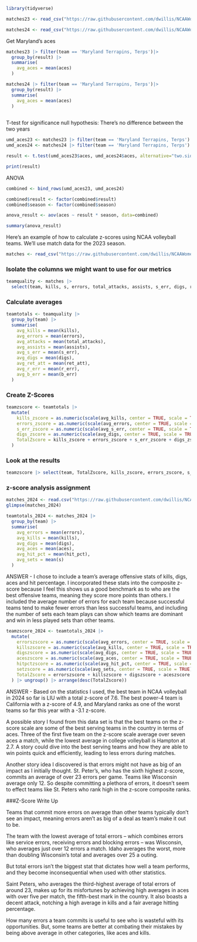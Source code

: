 ```r
library(tidyverse)
```

```r
matches23 <- read_csv("https://raw.githubusercontent.com/dwillis/NCAAWomensVolleyballData/main/data/ncaa_womens_volleyball_matchstats_2023.csv")

matches24 <- read_csv("https://raw.githubusercontent.com/dwillis/NCAAWomensVolleyballData/main/data/ncaa_womens_volleyball_matchstats_2024.csv")


```
Get Maryland's aces

```r
matches23 |> filter(team == 'Maryland Terrapins, Terps')|>
  group_by(result) |>
  summarise(
    avg_aces = mean(aces)
  )

matches24 |> filter(team == 'Maryland Terrapins, Terps')|>
  group_by(result) |>
  summarise(
    avg_aces = mean(aces)
  )
  
```

T-test for significance
null hypothesis: There's no difference between the two years
```r
umd_aces23 <- matches23 |> filter(team == 'Maryland Terrapins, Terps')|> mutate(season=2023) |> filter(date < '2023-09-12')
umd_aces24 <- matches24 |> filter(team == 'Maryland Terrapins, Terps')|> mutate(season=2024)

result <- t.test(umd_aces23$aces, umd_aces24$aces, alternative="two.sided", var.equal = TRUE)

print(result)
```


ANOVA
```r
combined <- bind_rows(umd_aces23, umd_aces24)

combined$result <- factor(combined$result)
combined$season <- factor(combined$season)

anova_result <- aov(aces ~ result * season, data=combined)

summary(anova_result)
```












Here's an example of how to calculate z-scores using NCAA volleyball teams. We'll use match data for the 2023 season.

```r
matches <- read_csv("https://raw.githubusercontent.com/dwillis/NCAAWomensVolleyballData/main/data/ncaa_womens_volleyball_matchstats_2023.csv")
```

### Isolate the columns we might want to use for our metrics

```r
teamquality <- matches |> 
  select(team, kills, s, errors, total_attacks, assists, s_err, digs, ret_att, r_err, b_err)
```


### Calculate averages

```r
teamtotals <- teamquality |> 
  group_by(team) |> 
  summarise(
    avg_kills = mean(kills),
    avg_errors = mean(errors),
    avg_attacks = mean(total_attacks),
    avg_assists = mean(assists),
    avg_s_err = mean(s_err),
    avg_digs = mean(digs),
    avg_ret_att = mean(ret_att),
    avg_r_err = mean(r_err),
    avg_b_err = mean(b_err)
  )
```

### Create Z-Scores

```r
teamzscore <- teamtotals |> 
  mutate(
    kills_zscore = as.numeric(scale(avg_kills, center = TRUE, scale = TRUE)),
    errors_zscore = as.numeric(scale(avg_errors, center = TRUE, scale = TRUE)) * -1,
    s_err_zscore = as.numeric(scale(avg_s_err, center = TRUE, scale = TRUE)) * -1,
    digs_zscore = as.numeric(scale(avg_digs, center = TRUE, scale = TRUE)),
    TotalZscore = kills_zscore + errors_zscore + s_err_zscore + digs_zscore
  )
```

### Look at the results

```r
teamzscore |> select(team, TotalZscore, kills_zscore, errors_zscore, s_err_zscore, digs_zscore) |>  arrange(desc(TotalZscore))
```



### z-score analysis assignment

```r
matches_2024 <- read.csv("https://raw.githubusercontent.com/dwillis/NCAAWomensVolleyballData/main/data/ncaa_womens_volleyball_matchstats_2023.csv")
glimpse(matches_2024)
```

```r
teamtotals_2024 <- matches_2024 |> 
  group_by(team) |> 
  summarise(
    avg_errors = mean(errors),
    avg_kills = mean(kills),
    avg_digs = mean(digs),
    avg_aces = mean(aces),
    avg_hit_pct = mean(hit_pct),
    avg_sets = mean(s)
  )
```
ANSWER - I chose to include a team's average offensive stats of kills, digs, aces and hit percentage. I incorporated these stats into the composite z-score because I feel this shows us a good benchmark as to who are the best offensive teams, meaning they score more points than others. I included the average number of errors for each team because successful teams tend to make fewer errors than less successful teams, and including the number of sets each team plays can show which teams are dominant and win in less played sets than other teams.



```r
teamzscore_2024 <- teamtotals_2024 |>
  mutate(
    errorszscore = as.numeric(scale(avg_errors, center = TRUE, scale = TRUE)),
    killszscore = as.numeric(scale(avg_kills, center = TRUE, scale = TRUE)),
    digszscore = as.numeric(scale(avg_digs, center = TRUE, scale = TRUE)),
    aceszscore = as.numeric(scale(avg_aces, center = TRUE, scale = TRUE)),
    hitpctzscore = as.numeric(scale(avg_hit_pct, center = TRUE, scale = TRUE)),
    setzscore = as.numeric(scale(avg_sets, center = TRUE, scale = TRUE)),
    TotalZscore = errorszscore + killszscore + digszscore + aceszscore + hitpctzscore + setzscore
  ) |> ungroup() |> arrange(desc(TotalZscore))
```

ANSWER - Based on the statistics I used, the best team in NCAA volleyball in 2024 so far is LIU with a total z-score of 7.6. The best power-4 team is California with a z-score of 4.9, and Maryland ranks as one of the worst teams so far this year with a -3.1 z-score.

A possible story I found from this data set is that the best teams on the z-score scale are some of the best serving teams in the country in terms of aces. Three of the first five team on the z-score scale average over seven aces a match, while the lowest average in college volleyball is Hampton at 2.7. A story could dive into the best serving teams and how they are able to win points quick and efficiently, leading to less errors during matches.

Another story idea I discovered is that errors might not have as big of an impact as I initially thought. St. Peter's, who has the sixth highest z-score, commits an average of over 23 errors per game. Teams like Wisconsin average only 12. So despite committing a plethora of errors, it doesn't seem to effect teams like St. Peters who rank high in the z-score composite ranks.


###Z-Score Write Up

Teams that commit more errors on average than other teams typically don't see an impact, meaning errors aren't as big of a deal as team's make it out to be.

The team with the lowest average of total errors -- which combines errors like service errors, receiving errors and blocking errors -- was Wisconsin, who averages just over 12 errors a match. Idaho averages the worst, more than doubling Wisconsin's total and averages over 25 a outing.

But total errors isn't the biggest stat that dictates how well a team performs, and they become inconsequential when used with other statistics.

Saint Peters, who averages the third-highest average of total errors of around 23, makes up for its misfortunes by achieving high averages in aces with over five per match, the fifth-best mark in the country. It also boasts a decent attack, notching a high average in kills and a fair average hitting percentage.

How many errors a team commits is useful to see who is wasteful with its opportunities. But, some teams are better at combating their mistakes by being above average in other categories, like aces and kills.
